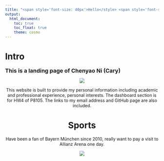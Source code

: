 ```yaml
---
title: "<span style='font-size: 40px'>Hello</style> <span style='font-size: 20px'>Everyone</style>"
output: 
  html_document:
    toc: true
    toc_float: true
    theme: cosmo
---
```

# Intro
<font size="4">
__This is a landing page of Chenyao Ni (Cary)__
</font>
<center>
<img src="images/IMG_2058.jpg" style="width=20">
\center

This website is built to provide my personal information including academic and professional experience, personal interests. The dashboard section is for HW4 of P8105.
The links to my email address and GitHub page are also included. 

# Sports

Have been a fan of Bayern München since 2010, really want to pay a visit to Allianz Arena one day.
<center>
<img src="images/stadium.jpeg" style="width=20">
\center
